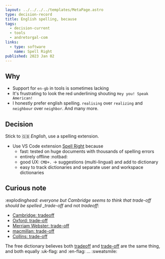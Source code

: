 ```yaml
---
layout: ../../../../templates/MetaPage.astro
type: decision-record
title: English spelling, because
tags:
  - decision-current
  - tools
  - andretorgal-com
links:
  - type: software
    name: Spell Right
published: 2023 Jan 02
---
```


## Why

- Support for `en-gb` in tools is sometimes lacking
- It's frustrating to look the red underlining shouting `Hey you! Speak American!`
- I honestly prefer english spelling. `realising` over `realizing` and `neighbour` over `neighbor`. And many more.

## Decision

Stick to :uk: _English_, use a spelling extension.

- Use VS Code extension [Spell Right](https://marketplace.visualstudio.com/items?itemName=ban.spellright) because
  - fast: tested on huge documents with thousands of spelling errors
  - entirely offline :notbad:
  - good UX: `CMD+.` -> suggestions (multi-lingual) and add to dictionary
  - easy to track dictionaries and separate user and workspace dictionaries

## Curious note

:exploding*head: everyone but Cambridge seems to think that trade-off should be spelled \_trade-off* and not _tradeoff_:

- [Cambridge: tradeoff](https://dictionary.cambridge.org/dictionary/english/trade-off)
- [Oxford: trade-off](https://www.oxfordlearnersdictionaries.com/definition/english/trade-off_2?q=tradeoff)
- [Merriam Webster: trade-off](https://www.merriam-webster.com/dictionary/trade-off)
- [macmillan: trade-off](https://www.macmillandictionary.com/dictionary/british/trade-off_2)
- [Collins: trade-off](https://www.collinsdictionary.com/dictionary/english/trade-off)

The free dictionary believes both [tradeoff](https://www.thefreedictionary.com/tradeoff) and [trade-off](https://www.thefreedictionary.com/trade-off) are the same thing, and both equally :uk-flag: and :en-flag: ... :sweatsmile:
